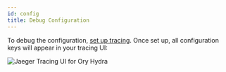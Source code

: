 ```yaml
---
id: config
title: Debug Configuration
---
```


To debug the configuration, [set up tracing](../guides/tracing.mdx). Once set
up, all configuration keys will appear in your tracing UI:

![Jaeger Tracing UI for Ory Hydra](../images/tracing-config.png)
